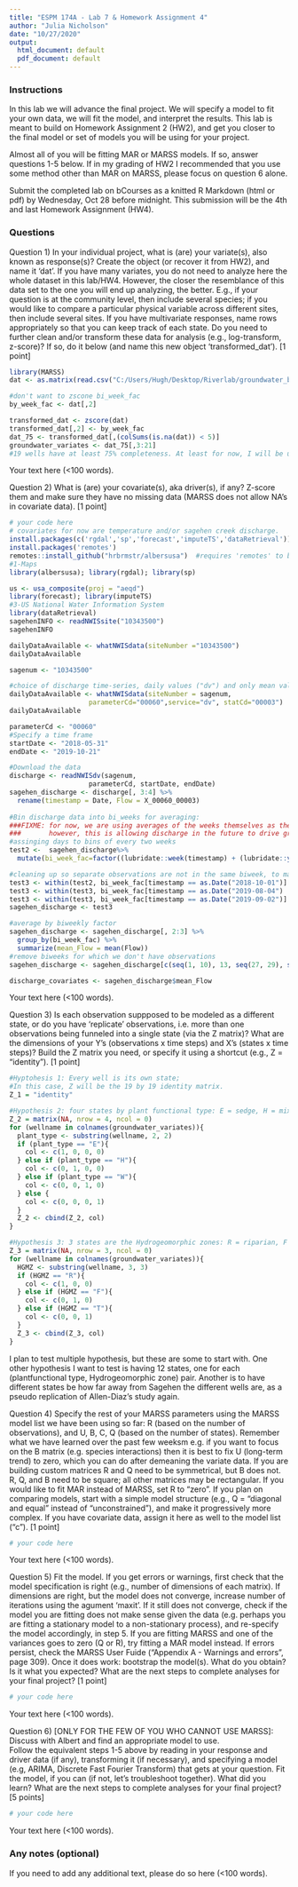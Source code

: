 ```yaml
---
title: "ESPM 174A - Lab 7 & Homework Assignment 4"
author: "Julia Nicholson"
date: "10/27/2020"
output:
  html_document: default
  pdf_document: default
---
```


### Instructions
In this lab we will advance the final project. We will specify a model to fit your own data, we will fit the model, and interpret the results. This lab is meant to build on Homework Assignment 2 (HW2), and get you closer to the final model or set of models you will be using for your project. 

Almost all of you will be fitting MAR or MARSS models. If so, answer questions 1-5 below. If in my grading of HW2 I recommended that you use some method other than MAR on MARSS, please focus on question 6 alone.

Submit the completed lab on bCourses as a knitted R Markdown (html or pdf) by Wednesday, Oct 28 before midnight. 
This submission will be the 4th and last Homework Assignment (HW4).

### Questions
Question 1) In your individual project, what is (are) your variate(s), also known as response(s)? Create the object (or recover it from HW2), and name it 'dat'. If you have many variates, you do not need to analyze here the whole dataset in this lab/HW4. However, the closer the resemblance of this data set to the one you will end up analyzing, the better. E.g., if your question is at the community level, then include several species; if you would like to compare a particular physical variable across different sites, then include several sites. If you have multivariate responses, name rows appropriately so that you can keep track of each state. Do you need to further clean and/or transform these data for analysis (e.g., log-transform, z-score)? If so, do it below (and name this new object 'transformed_dat'). [1 point]
```r
library(MARSS)
dat <- as.matrix(read.csv("C:/Users/Hugh/Desktop/Riverlab/groundwater_binned_by_BIWEEK.csv"), stringsAsFactors=FALSE, header=FALSE)

#don't want to zscone bi_week_fac
by_week_fac <- dat[,2]

transformed_dat <- zscore(dat)
transformed_dat[,2] <- by_week_fac
dat_75 <- transformed_dat[,(colSums(is.na(dat)) < 5)]
groundwater_variates <- dat_75[,3:21]
#19 wells have at least 75% completeness. At least for now, I will be using the wells with at least 75% completeness.

```
Your text here (<100 words).


Question 2) What is (are) your covariate(s), aka driver(s), if any? Z-score them and make sure they have no missing data (MARSS does not allow NA's in covariate data). [1 point]
```r
# your code here
# covariates for now are temperature and/or sagehen creek discharge.
install.packages(c('rgdal','sp','forecast','imputeTS','dataRetrieval'))
install.packages('remotes')
remotes::install_github("hrbrmstr/albersusa")  #requires 'remotes' to be installed
#1-Maps
library(albersusa); library(rgdal); library(sp)

us <- usa_composite(proj = "aeqd") 
library(forecast); library(imputeTS) 
#3-US National Water Information System
library(dataRetrieval)
sagehenINFO <- readNWISsite("10343500")
sagehenINFO

dailyDataAvailable <- whatNWISdata(siteNumber ="10343500") 
dailyDataAvailable

sagenum <- "10343500"

#choice of discharge time-series, daily values ("dv") and only mean values ("00003")
dailyDataAvailable <- whatNWISdata(siteNumber = sagenum,
                    parameterCd="00060",service="dv", statCd="00003")
dailyDataAvailable

parameterCd <- "00060"
#Specify a time frame 
startDate <- "2018-05-31"
endDate <- "2019-10-21"

#Download the data
discharge <- readNWISdv(sagenum, 
                    parameterCd, startDate, endDate)
sagehen_discharge <- discharge[, 3:4] %>%
  rename(timestamp = Date, Flow = X_00060_00003)
  
#Bin discharge data into bi_weeks for averaging:
###FIXME: for now, we are using averages of the weeks themselves as the covariates.
###       however, this is allowing discharge in the future to drive groundwater levels in the past. 
#assinging days to bins of every two weeks
test2 <-  sagehen_discharge%>% 
  mutate(bi_week_fac=factor((lubridate::week(timestamp) + (lubridate::year(timestamp) - 2018)*52)%/%2))

#cleaning up so separate observations are not in the same biweek, to match groundwater data:
test3 <- within(test2, bi_week_fac[timestamp == as.Date("2018-10-01")] <- factor(19))
test3 <- within(test3, bi_week_fac[timestamp == as.Date("2019-08-04") | timestamp == as.Date("2019-08-05")] <- factor(42)) 
test3 <- within(test3, bi_week_fac[timestamp == as.Date("2019-09-02")] <- factor(44)) 
sagehen_discharge <- test3

#average by biweekly factor
sagehen_discharge <- sagehen_discharge[, 2:3] %>%
  group_by(bi_week_fac) %>%
  summarize(mean_Flow = mean(Flow))
#remove biweeks for which we don't have observations
sagehen_discharge <- sagehen_discharge[c(seq(1, 10), 13, seq(27, 29), seq(31, 37)),]

discharge_covariates <- sagehen_discharge$mean_Flow
```
Your text here (<100 words).


Question 3) Is each observation suppposed to be modeled as a different state, or do you have 'replicate' observations, i.e. more than one observations being funneled into a single state (via the Z matrix)? 
What are the dimensions of your Y's (observations x time steps) and X's (states x time steps)? 
Build the Z matrix you need, or specify it using a shortcut (e.g., Z = "identity"). [1 point]
```r
#Hyptohesis 1: Every well is its own state;
#In this case, Z will be the 19 by 19 identity matrix.
Z_1 = "identity"

#Hypothesis 2: four states by plant functional type: E = sedge, H = mixed herbaceous, W = willow ,F = mixed pine forest
Z_2 = matrix(NA, nrow = 4, ncol = 0)
for (wellname in colnames(groundwater_variates)){
  plant_type <- substring(wellname, 2, 2)
  if (plant_type == "E"){
    col <- c(1, 0, 0, 0)
  } else if (plant_type == "H"){
    col <- c(0, 1, 0, 0)
  } else if (plant_type == "W"){
    col <- c(0, 0, 1, 0)
  } else {
    col <- c(0, 0, 0, 1)
  }
  Z_2 <- cbind(Z_2, col)
}

#Hypothesis 3: 3 states are the Hydrogeomorphic zones: R = riparian, F = fan, T = terrace
Z_3 = matrix(NA, nrow = 3, ncol = 0)
for (wellname in colnames(groundwater_variates)){
  HGMZ <- substring(wellname, 3, 3)
  if (HGMZ == "R"){
    col <- c(1, 0, 0)
  } else if (HGMZ == "F"){
    col <- c(0, 1, 0)
  } else if (HGMZ == "T"){
    col <- c(0, 0, 1)
  }
  Z_3 <- cbind(Z_3, col)
}
```
I plan to test multiple hypothesis, but these are some to start with. One other hypothesis I want to test is having 12 states, one for each (plantfunctional type, Hydrogeomorphic zone) pair. Another is to have different states be how far away from Sagehen the different wells are, as a pseudo replication of Allen-Diaz's study again.


Question 4) Specify the rest of your MARSS parameters using the MARSS model list we have been using so far: R (based on the number of observations), and U, B, C, Q (based on the number of states). Remember what we have learned over the past few weeksm e.g. if you want to focus on the B matrix (e.g. species interactions) then it is best to fix U (long-term trend) to zero, which you can do after demeaning the variate data.
If you are building custom matrices R and Q need to be symmetrical, but B does not. R, Q, and B need to be square; all other matrices may be rectangular.
If you would like to fit MAR instead of MARSS, set R to "zero". If you plan on comparing models, start with a simple model structure (e.g., Q = "diagonal and equal" instead of "unconstrained"), and make it progressively more complex. 
If you have covariate data, assign it here as well to the model list ("c"). [1 point]
```r
# your code here
```
Your text here (<100 words).

Question 5) Fit the model. If you get errors or warnings, first check that the model specification is right (e.g., number of dimensions of each matrix). If dimensions are right, but the model does not converge, increase number of iterations using the agument 'maxit'. If it still does not converge, check if the model you are fitting does not make sense given the data (e.g. perhaps you are fitting a stationary model to a non-stationary process), and re-specify the model accordingly, in step 5.
If you are fitting MARSS and one of the variances goes to zero (Q or R), try fitting a MAR model instead.
If errors persist, check the MARSS User Fuide ("Appendix A - Warnings and errors", page 309). 
Once it does work: bootstrap the model(s). What do you obtain? Is it what you expected?
What are the next steps to complete analyses for your final project? [1 point]
```r
# your code here
```
Your text here (<100 words).

Question 6) [ONLY FOR THE FEW OF YOU WHO CANNOT USE MARSS]: Discuss with Albert and find an appropriate model to use.  
Follow the equivalent steps 1-5 above by reading in your response and driver data (if any), transforming it (if necessary),
and specifying a model (e.g, ARIMA, Discrete Fast Fourier Transform) that gets at your question.
Fit the model, if you can (if not, let's troubleshoot together). What did you learn? 
What are the next steps to complete analyses for your final project? [5 points]
```r
# your code here
```
Your text here (<100 words).

### Any notes (optional)
If you need to add any additional text, please do so here (<100 words).